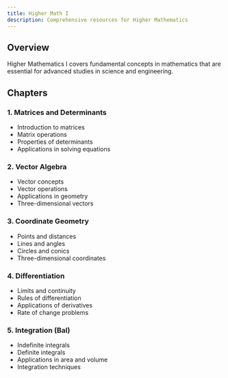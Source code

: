 ```yaml
---
title: Higher Math I
description: Comprehensive resources for Higher Mathematics
---
```


## Overview

Higher Mathematics I covers fundamental concepts in mathematics that are essential for advanced studies in science and engineering.

## Chapters

### 1. Matrices and Determinants
- Introduction to matrices
- Matrix operations
- Properties of determinants
- Applications in solving equations

### 2. Vector Algebra
- Vector concepts
- Vector operations
- Applications in geometry
- Three-dimensional vectors

### 3. Coordinate Geometry
- Points and distances
- Lines and angles
- Circles and conics
- Three-dimensional coordinates

### 4. Differentiation
- Limits and continuity
- Rules of differentiation
- Applications of derivatives
- Rate of change problems

### 5. Integration (Bal)
- Indefinite integrals
- Definite integrals
- Applications in area and volume
- Integration techniques